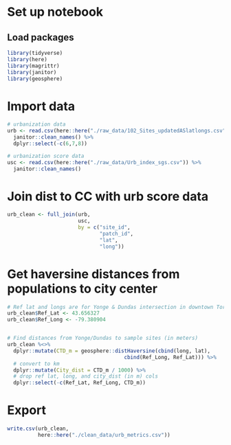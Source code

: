 # Set up notebook
## Load packages
```r
library(tidyverse)
library(here)
library(magrittr)
library(janitor)
library(geosphere)
```

# Import data
```r
# urbanization data
urb <- read.csv(here::here("./raw_data/102_Sites_updatedASlatlongs.csv")) %>%
  janitor::clean_names() %>%
  dplyr::select(-c(6,7,8))

# urbanization score data
usc <- read.csv(here::here("./raw_data/Urb_index_sgs.csv")) %>%
  janitor::clean_names()
```

# Join dist to CC with urb score data
```r
urb_clean <- full_join(urb,
                       usc,
                       by = c("site_id",
                              "patch_id",
                              "lat",
                              "long"))

```

# Get haversine distances from populations to city center
```r
# Ref lat and longs are for Yonge & Dundas intersection in downtown Toronto
urb_clean$Ref_Lat <- 43.656327
urb_clean$Ref_Long <- -79.380904


# Find distances from Yonge/Dundas to sample sites (in meters)
urb_clean %<>%
  dplyr::mutate(CTD_m = geosphere::distHaversine(cbind(long, lat),
                                      cbind(Ref_Long, Ref_Lat))) %>%
  # convert to km
  dplyr::mutate(City_dist = CTD_m / 1000) %>%
  # drop ref lat, long, and city_dist (in m) cols
  dplyr::select(-c(Ref_Lat, Ref_Long, CTD_m))
```

# Export
```r
write.csv(urb_clean,
          here::here("./clean_data/urb_metrics.csv"))
```